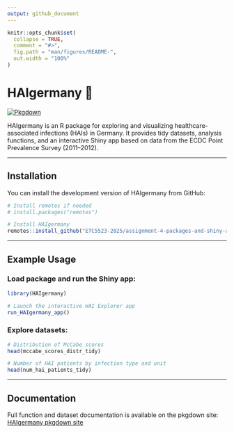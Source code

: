 ```yaml
---
output: github_document
---
```


<!-- README.md is generated from README.Rmd. Please edit that file -->

```r
knitr::opts_chunk$set(
  collapse = TRUE,
  comment = "#>",
  fig.path = "man/figures/README-",
  out.width = "100%"
)
```

# HAIgermany 🦠

[![Pkgdown](https://img.shields.io/badge/pkgdown-website-blue)](https://etc5523-2025.github.io/assignment-4-packages-and-shiny-apps-NathalieAaes/)

HAIgermany is an R package for exploring and visualizing healthcare-associated infections (HAIs) in Germany.
It provides tidy datasets, analysis functions, and an interactive Shiny app based on data from the ECDC Point Prevalence Survey (2011–2012).

---

## Installation

You can install the development version of HAIgermany from GitHub:

```r
# Install remotes if needed
# install.packages("remotes")

# Install HAIgermany
remotes::install_github("ETC5523-2025/assignment-4-packages-and-shiny-apps-NathalieAaes/HAIgermany")
```

---

## Example Usage

### Load package and run the Shiny app:

```r
library(HAIgermany)

# Launch the interactive HAI Explorer app
run_HAIgermany_app()
```

### Explore datasets:

```r
# Distribution of McCabe scores
head(mccabe_scores_distr_tidy)

# Number of HAI patients by infection type and unit
head(num_hai_patients_tidy)
```

---

## Documentation

Full function and dataset documentation is available on the pkgdown site: [HAIgermany pkgdown site](https://etc5523-2025.github.io/assignment-4-packages-and-shiny-apps-NathalieAaes/)


